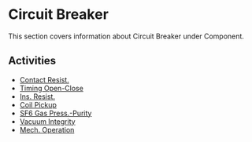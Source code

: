 # Circuit Breaker

This section covers information about Circuit Breaker under Component.

## Activities

- [Contact Resist.](/docs/component/circuit-breaker/contact-resist)
- [Timing Open-Close](/docs/component/circuit-breaker/timing-open-close)
- [Ins. Resist.](/docs/component/circuit-breaker/ins-resist)
- [Coil Pickup](/docs/component/circuit-breaker/coil-pickup)
- [SF6 Gas Press.-Purity](/docs/component/circuit-breaker/sf6-gas-press-purity)
- [Vacuum Integrity](/docs/component/circuit-breaker/vacuum-integrity)
- [Mech. Operation](/docs/component/circuit-breaker/mech-operation)

